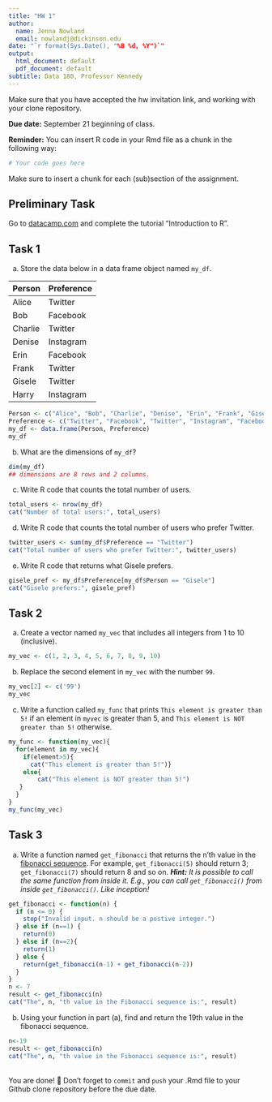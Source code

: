 ```yaml
---
title: "HW 1"
author:
  name: Jenna Nowland
  email: nowlandj@dickinson.edu
date: "`r format(Sys.Date(), "%B %d, %Y")`"
output:
  html_document: default
  pdf_document: default
subtitle: Data 180, Professor Kennedy
---
```

Make sure that you have accepted the hw invitation link, and working with your clone repository.

**Due date:** September 21 beginning of class.

**Reminder:** You can insert R code in your Rmd file as a chunk in the following way:
```r
# Your code goes here
```
Make sure to insert a chunk for each (sub)section of the assignment.

## Preliminary Task
Go to [datacamp.com](https://datacamp.com) and complete the tutorial "Introduction to R".


## Task 1
a) Store the data below in a data frame object named `my_df`.


|Person | Preference|
|:------|:----------|
|Alice | Twitter |
| Bob | Facebook |
| Charlie | Twitter |
| Denise | Instagram |
| Erin | Facebook |
| Frank | Twitter |
| Gisele | Twitter |
| Harry | Instagram |

```r
Person <- c("Alice", "Bob", "Charlie", "Denise", "Erin", "Frank", "Gisele", "Harry")
Preference <- c("Twitter", "Facebook", "Twitter", "Instagram", "Facebook", "Twitter", "Twitter", "Instagram")
my_df <- data.frame(Person, Preference)
my_df
```

b) What are the dimensions of `my_df`?

```r
dim(my_df)
## dimensions are 8 rows and 2 columns.
```

c) Write R code that counts the total number of users.

```r
total_users <- nrow(my_df)
cat("Number of total users:", total_users)
```

d) Write R code that counts the total number of users who prefer Twitter.

```r
twitter_users <- sum(my_df$Preference == "Twitter")
cat("Total number of users who prefer Twitter:", twitter_users)
```

e) Write R code that returns what Gisele prefers.

```r
gisele_pref <- my_df$Preference[my_df$Person == "Gisele"]
cat("Gisele prefers:", gisele_pref)
```

## Task 2
a) Create a vector named `my_vec` that includes all integers from 1 to 10 (inclusive).

```r
my_vec <- c(1, 2, 3, 4, 5, 6, 7, 8, 9, 10)
```

b) Replace the second element in `my_vec` with the number `99`.

```r
my_vec[2] <- c('99')
my_vec
```

c) Write a function called `my_func` that prints `This element is greater than 5!` if an element in `myvec` is greater than 5, and `This element is NOT greater than 5!` otherwise.

```r
my_func <- function(my_vec){
  for(element in my_vec){
    if(element>5){
      cat("This element is greater than 5!")}
    else{
        cat("This element is NOT greater than 5!")
   }
  }
}
my_func(my_vec)
```


## Task 3
a. Write a function named `get_fibonacci` that returns the n'th value in the [fibonacci sequence](https://www.mathsisfun.com/numbers/fibonacci-sequence.html). For example, `get_fibonacci(5)` should return 3; `get_fibonacci(7)` should return 8 and so on. ***Hint:** It is possible to call the same function from inside it. E.g., you can call `get_fibonacci()` from inside `get_fibonacci()`. Like inception!*

```r
get_fibonacci <- function(n) {
  if (n <= 0) {
    stop("Invalid input. n should be a postive integer.")
  } else if (n==1) {
    return(0)
  } else if (n==2){
    return(1)
  } else {
    return(get_fibonacci(n-1) + get_fibonacci(n-2))
  }
}
n <- 7
result <- get_fibonacci(n)
cat("The", n, "th value in the Fibonacci sequence is:", result)
```


b. Using your function in part (a), find and return the 19th value in the fibonacci sequence.
```r
n<-19
result <- get_fibonacci(n)
cat("The", n, "th value in the Fibonacci sequence is:", result)
```

<br>
You are done! 🏁 Don't forget to `commit` and `push` your .Rmd file to your Github clone repository before the due date.
<br>

